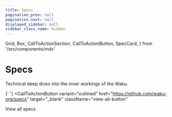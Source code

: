 ```yaml
---
title: Specs
pagination_prev: null
pagination_next: null
displayed_sidebar: null
sidebar_class_name: hidden
---
```


  Grid,
  Box,
  CallToActionSection,
  CallToActionButton,
  SpecCard,
} from '/src/components/mdx'

# Specs

<div className='specs'>

<p className="subtitle">
  Technical deep dives into the inner workings of the Waku.
</p>

<Box top={64}>
  <Grid xs={{ cols: 1, gap: '1rem' }} md={{ cols: 2 }}>
    <Grid.Item xs={1}>
     <SpecCard
        title="Waku Overview"
        description="Start here for a general introduction to Waku protocols. 10/WAKU2 describes Waku v2, a suite of secure peer-to-peer communication protocols with a focus on resource-restricted devices, privacy preservation and censorship resistance."
        label="Read"
        href="https://rfc.vac.dev/waku/standards/core/10/waku2"
      />
    </Grid.Item>
    <Grid.Item xs={1}>
      <SpecCard
        title="The Waku Network"
        description="Start here if you care most about the application of Waku protocols. 64/WAKU2-NETWORK describes an opinionated deployment of Waku protocols to form a coherent and shared decentralised messaging network that is open-access, useful for generalised messaging, privacy preserving, scalable and accessible even to resource-restricted devices."
        label="Read"
        href="https://rfc.vac.dev/waku/standards/core/64/network"
      />
    </Grid.Item>
    <Grid.Item xs={1}>
      <SpecCard
        title="Message Format"
        description="14/WAKU2-MESSAGE describes how message data is encoded for transmission over a Waku network."
        label="Read"
        href="https://rfc.vac.dev/waku/standards/core/14/message"
      />
    </Grid.Item>
    <Grid.Item xs={1}>
      <SpecCard
        title="Message Relay"
        description="Waku's strategy for p2p message routing is presented in 11/WAKU2-RELAY. It is an extension of the GossipSub publish/subscribe model, with a focus on privacy and security through message unlinkability to publishers or subscribers."
        label="Read"
        href="https://rfc.vac.dev/waku/standards/core/11/relay"
      />
    </Grid.Item>
    <Grid.Item xs={1}>
      <SpecCard
        title="Spam protection"
        description="We extend the Relay protocol with spam protecting measures in 17/WAKU2-RLN-RELAY. This describes a way to achieve DoS protected message routing using Rate Limiting Nullifiers (RLN), while maintaining privacy preservation."
        label="Read"
        href="https://rfc.vac.dev/waku/standards/core/17/rln-relay"
      />
    </Grid.Item>
    <Grid.Item xs={1}>
      <SpecCard
        title="Content Filtering"
        description="12/WAKU2-FILTER is a protocol that allows resource-restricted nodes to receive only selected messages from a Waku network based on content filters."
        label="Read"
        href="https://rfc.vac.dev/waku/standards/core/12/filter"
      />
    </Grid.Item>
    <Grid.Item xs={1}>
      <SpecCard
        title="Lightpush Publishing"
        description="19/WAKU2-LIGHTPUSH is a protocol that allows resource-restricted nodes to publish to a Waku network without participating in message routing."
        label="Read"
        href="https://rfc.vac.dev/waku/standards/core/19/lightpush"
      />
    </Grid.Item>
    <Grid.Item xs={1}>
      <SpecCard
        title="Message Caching"
        description="13/WAKU2-STORE describes how historical messages can be cached and retrieved by nodes on a Waku network."
        label="Read"
        href="https://rfc.vac.dev/waku/standards/core/13/store"
      />
    </Grid.Item>
  </Grid>

{' '}
<CallToActionButton
  variant="outlined"
  href="https://github.com/waku-org/specs"
  target="_blank"
  className="view-all-button"
>
  View all specs
</CallToActionButton>

</Box>

</div>
